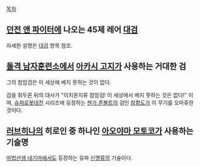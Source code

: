 [[목차]]

== [[던전 앤 파이터]]에 나오는 45제 레어 [[대검]] ==
자세한 설명은 [[대검]] 항목 참조.

== [[돌격 남자훈련소]]에서 [[아카시 고지]]가 사용하는 거대한 검 ==
그의 참암검은 이 세상에 베지 못하는 것이 없다.

검을 휘두른 뒤의 대사가 "이치몬지류 참암검! 이 세상에서 베지 못하는 것은 없다!" 이며, [[슈퍼로봇대전]] 시리즈에 등장하는 [[젠가 존볼트]]의 검인 [[참함도]]가 이 무기를 오마쥬한 것이다.

== [[러브히나]]의 히로인 중 하나인 [[아오야마 모토코]]가 사용하는 기술명 ==
[[마법선생 네기마]]에서도 등장하는 유파 [[신명류]]의 기술이다.

